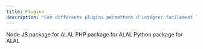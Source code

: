 ```yaml
---
title: Plugins
description: "Ces différents plugins permettent d'intégrer facilement les APIs de ALAL"
---
```


<CardGroup cols={2}>
  <Card
    title="alal-node"
    icon="js"
    iconType="duotone"
    color="#9563FF"
    href="https://github.com/ALAL-Community/alal-node"
  >
    Node JS package for ALAL
  </Card>
  <Card
    title="alal-php"
    icon="php"
    iconType="duotone"
    color="#9563FF"
    href="https://github.com/ALAL-Community/alal-php"
  >
    PHP package for ALAL
  </Card>
  <Card
    title="alal-php (coming soon)"
    icon="python"
    iconType="duotone"
    color="#9563FF"
  >
    Python package for ALAL
  </Card>
</CardGroup>
